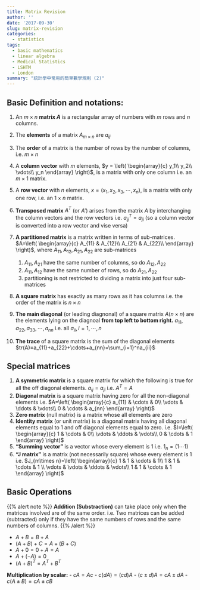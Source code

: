 ```yaml
---
title: Matrix Revision
author: ''
date: '2017-09-30'
slug: matrix-revision
categories:
  - statistics
tags:
  - basic mathematics
  - linear algebra
  - Medical Statistics
  - LSHTM
  - London
summary: "統計學中常用的簡單數學規則 (2)"
---
```


## Basic Definition and notations:

1. An $m\times n$ **matrix $A$** is a rectangular array of numbers with $m$ rows and $n$ columns.
2. The **elements** of a matrix $A_{m\times n}$ are $a_{ij}$
3. The **order** of a matrix is the number of rows by the number of columns, i.e. $m\times n$
4. A **column vector** with $m$ elements, $y = \left(
\begin{array}{c}
y_1\\
y_2\\
\vdots\\
y_n
\end{array}
\right)$, is a matrix with only one column i.e. an $m\times 1$ matrix.
5. A **row vector** with $n$ elements, $x=(x_1,x_2,x_3, \cdots, x_n)$, is a matrix with only one row, i.e. an $1\times n$ matrix.
6. **Transposed matrix** $A^T$ (or $A'$) arises from the matrix $A$ by interchanging the column vectors and the row vectors i.e. $a_{ij}^T = a_{ji}$ (so a column vector is converted into a row vector and vise versa)
7. **A partitioned matrix** is a matrix written in terms of sub-matrices. $A=\left(
\begin{array}{c}
A_{11} & A_{12}\\
A_{21} & A_{22}\\
\end{array}
\right)$, where $A_{11},A_{12},A_{21},A_{22}$ are sub-matrices

    1. $A_{11}, A_{21}$ have the same number of columns, so do $A_{12}, A_{22}$
    2. $A_{11}, A_{12}$ have the same number of rows, so do $A_{21}, A_{22}$
    3. partitioning is not restricted to dividing a matrix into just four sub-matrices


8. **A square matrix** has exactly as many rows as it has columns i.e. the order of the matrix is $n\times n$
9. **The main diagonal** (or leading diagnonal) of a square matrix $A (n\times n)$ are the elements lying on the diagnoal **from top left to bottom right.** $a_{11},a_{22},a_{33},\cdots,a_{nn}$ i.e. all $a_{ii}, i= 1,\cdots, n$
10. **The trace ** of a square matrix is the sum of the diagonal elements $tr(A)=a_{11}+a_{22}+\cdots+a_{nn}=\sum_{i=1}^na_{ii}$


## Special matrices

1. **A symmetric matrix** is a square matrix for which the following is true for all the off diagonal elements. $a_{ij}=a_{ji}$ i.e. $A^T=A$
2. **Diagonal matrix** is a square matrix having zero for all the non-diagonal elements i.e. $A=\left(
\begin{array}{c}
a_{11} & \cdots & 0\\
\vdots & \ddots & \vdots\\
0      & \cdots & a_{nn}
\end{array}
\right)$
3. **Zero matrix** (null matrix) is a matrix whose all elements are zero
4. **Identity matrix** (or unit matrix) is a diagonal matrix having all diagonal elements equal to 1 and off diagonal elements equal to zero. i.e. $I=\left(
\begin{array}{c}
1 & \cdots & 0\\
\vdots & \ddots & \vdots\\
0      & \cdots & 1
\end{array}
\right)$
5. **"Summing vector"** is a vector whose every element is 1 i.e. $1_{n}=(1\cdots1)$
6. **"J matrix"** is a matrix (not necessarily square) whose every element is 1 i.e. $J_{m\times n}=\left(
\begin{array}{c}
1 & 1 & \cdots & 1\\
1 & 1 & \cdots & 1 \\
\vdots & \vdots & \ddots & \vdots\\
1 & 1 & \cdots & 1
\end{array}
\right)$

## Basic Operations


 {{% alert note %}}
**Addition (Substraction)** can take place only when the matrices involved are of the same order. i.e.
Two matrices can be added (subtracted) only if they have the same numbers of rows and the same numbers of columns.
 {{% /alert %}}

- $A+B=B+A$
- $(A+B)+C=A+(B+C)$
- $A+0=0+A=A$
- $A+(-A)=0$
- $(A+B)^T=A^T+B^T$

**Multiplication by scalar:**
- $cA=Ac$
- $c(dA)=(cd)A$
- $(c\pm d)A=cA\pm dA$
- $c(A\pm B)=cA \pm  cB$
